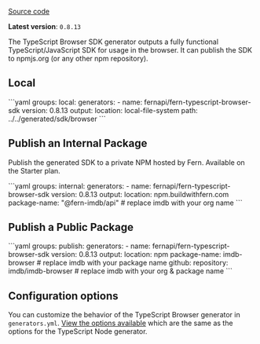 [Source code](https://github.com/fern-api/fern-typescript)

**Latest version**: `0.8.13`

The TypeScript Browser SDK generator outputs a fully functional TypeScript/JavaScript
SDK for usage in the browser. It can publish the SDK to npmjs.org (or any other npm repository).

## Local

<CodeBlock title="generators.yml">
```yaml
groups:
  local:
    generators:
      - name: fernapi/fern-typescript-browser-sdk
        version: 0.8.13
        output:
          location: local-file-system
          path: ../../generated/sdk/browser
```
</CodeBlock>

## Publish an Internal Package

Publish the generated SDK to a private NPM hosted by Fern. Available on the Starter plan.

<CodeBlock title="generators.yml">
```yaml
groups:
  internal:
    generators:
      - name: fernapi/fern-typescript-browser-sdk
        version: 0.8.13
        output:
          location: npm.buildwithfern.com
          package-name: "@fern-imdb/api" # replace imdb with your org name
```
</CodeBlock>

## Publish a Public Package

<CodeBlock title="generators.yml">
```yaml
groups:
  publish:
    generators:
      - name: fernapi/fern-typescript-browser-sdk
        version: 0.8.13
        output:
          location: npm
          package-name: imdb-browser # replace imdb with your package name
        github:
          repository: imdb/imdb-browser # replace imdb with your org & package name
```
</CodeBlock>

## Configuration options

You can customize the behavior of the TypeScript Browser generator in `generators.yml`. [View the options available](https://docs.buildwithfern.com/sdks/typescript-node) which are the same as the options for the TypeScript Node generator.